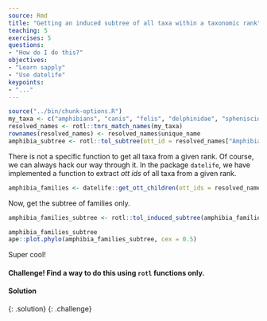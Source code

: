 ```yaml
---
source: Rmd
title: "Getting an induced subtree of all taxa within a taxonomic rank"
teaching: 5
exercises: 5
questions:
- "How do I do this?"
objectives:
- "Learn sapply"
- "Use datelife"
keypoints:
- "..."
---
```

```r
source("../bin/chunk-options.R")
my_taxa <- c("amphibians", "canis", "felis", "delphinidae", "spheniscidae")
resolved_names <- rotl::tnrs_match_names(my_taxa)
rownames(resolved_names) <- resolved_names$unique_name
amphibia_subtree <- rotl::tol_subtree(ott_id = resolved_names["Amphibia",]$ott_id)
```

There is not a specific function to get all taxa from a given rank.
Of course, we can always hack our way through it.
In the package `datelife`, we have implemented a function to extract _ott ids_ of all taxa from a given rank.

```r
amphibia_families <- datelife::get_ott_children(ott_ids = resolved_names["Amphibia",]$ott_id, ott_rank = "family")
```
Now, get the subtree of families only.
```r
amphibia_families_subtree <- rotl::tol_induced_subtree(amphibia_families$Amphibia$ott_id)
```
```r
amphibia_families_subtree
ape::plot.phylo(amphibia_families_subtree, cex = 0.5)
```
Super cool!

#### **Challenge!** Find a way to do this using `rotl` functions only.

#### Solution

{: .solution}
{: .challenge}
